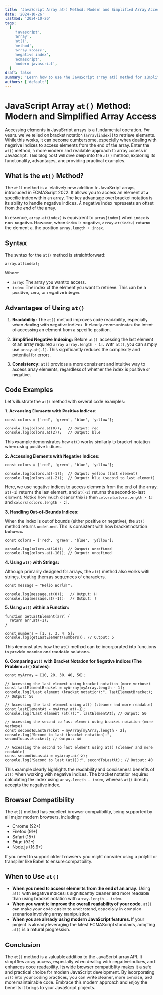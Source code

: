```yaml
---
title: 'JavaScript Array at() Method: Modern and Simplified Array Access'
date: '2024-10-26'
lastmod: '2024-10-26'
tags:
  [
    'javascript',
    'array',
    'at()',
    'method',
    'array access',
    'negative index',
    'ecmascript',
    'modern javascript',
  ]
draft: false
summary: 'Learn how to use the JavaScript array at() method for simplified and more readable array access, including handling negative indices.  This modern approach replaces verbose traditional methods and enhances code clarity.'
authors: ['default']
---
```


# JavaScript Array `at()` Method: Modern and Simplified Array Access

Accessing elements in JavaScript arrays is a fundamental operation. For years, we've relied on bracket notation (`array[index]`) to retrieve elements. While this works, it can become cumbersome, especially when dealing with negative indices to access elements from the end of the array. Enter the `at()` method, a more modern and readable approach to array access in JavaScript. This blog post will dive deep into the `at()` method, exploring its functionality, advantages, and providing practical examples.

## What is the `at()` Method?

The `at()` method is a relatively new addition to JavaScript arrays, introduced in ECMAScript 2022. It allows you to access an element at a specific index within an array. The key advantage over bracket notation is its ability to handle negative indices. A negative index represents an offset from the _end_ of the array.

In essence, `array.at(index)` is equivalent to `array[index]` when `index` is non-negative. However, when `index` is negative, `array.at(index)` returns the element at the position `array.length + index`.

## Syntax

The syntax for the `at()` method is straightforward:

```plaintext
array.at(index);
```

Where:

- `array`: The array you want to access.
- `index`: The index of the element you want to retrieve. This can be a positive, zero, or negative integer.

## Advantages of Using `at()`

1.  **Readability:** The `at()` method improves code readability, especially when dealing with negative indices. It clearly communicates the intent of accessing an element from a specific position.

2.  **Simplified Negative Indexing:** Before `at()`, accessing the last element of an array required `array[array.length - 1]`. With `at()`, you can simply use `array.at(-1)`. This significantly reduces the complexity and potential for errors.

3.  **Consistency:** `at()` provides a more consistent and intuitive way to access array elements, regardless of whether the index is positive or negative.

## Code Examples

Let's illustrate the `at()` method with several code examples:

**1. Accessing Elements with Positive Indices:**

```plaintext
const colors = ['red', 'green', 'blue', 'yellow'];

console.log(colors.at(0));   // Output: red
console.log(colors.at(2));   // Output: blue
```

This example demonstrates how `at()` works similarly to bracket notation when using positive indices.

**2. Accessing Elements with Negative Indices:**

```plaintext
const colors = ['red', 'green', 'blue', 'yellow'];

console.log(colors.at(-1));  // Output: yellow (last element)
console.log(colors.at(-2));  // Output: blue (second to last element)
```

Here, we use negative indices to access elements from the end of the array. `at(-1)` returns the last element, and `at(-2)` returns the second-to-last element. Notice how much cleaner this is than `colors[colors.length - 1]` and `colors[colors.length - 2]`.

**3. Handling Out-of-Bounds Indices:**

When the index is out of bounds (either positive or negative), the `at()` method returns `undefined`. This is consistent with how bracket notation behaves.

```plaintext
const colors = ['red', 'green', 'blue', 'yellow'];

console.log(colors.at(10));  // Output: undefined
console.log(colors.at(-10)); // Output: undefined
```

**4. Using `at()` with Strings:**

Although primarily designed for arrays, the `at()` method also works with strings, treating them as sequences of characters.

```plaintext
const message = "Hello World!";

console.log(message.at(0));   // Output: H
console.log(message.at(-1));  // Output: !
```

**5. Using `at()` within a Function:**

```plaintext
function getLastElement(arr) {
  return arr.at(-1);
}

const numbers = [1, 2, 3, 4, 5];
console.log(getLastElement(numbers)); // Output: 5
```

This demonstrates how the `at()` method can be incorporated into functions to provide concise and readable solutions.

**6. Comparing `at()` with Bracket Notation for Negative Indices (The Problem `at()` Solves):**

```plaintext
const myArray = [10, 20, 30, 40, 50];

// Accessing the last element using bracket notation (more verbose)
const lastElementBracket = myArray[myArray.length - 1];
console.log("Last element (bracket notation):", lastElementBracket); // Output: 50

// Accessing the last element using at() (cleaner and more readable)
const lastElementAt = myArray.at(-1);
console.log("Last element (at()):", lastElementAt); // Output: 50

// Accessing the second to last element using bracket notation (more verbose)
const secondToLastBracket = myArray[myArray.length - 2];
console.log("Second to last (bracket notation):", secondToLastBracket); // Output: 40

// Accessing the second to last element using at() (cleaner and more readable)
const secondToLastAt = myArray.at(-2);
console.log("Second to last (at()):", secondToLastAt); // Output: 40
```

This example clearly highlights the readability and conciseness benefits of `at()` when working with negative indices. The bracket notation requires calculating the index using `array.length - index`, whereas `at()` directly accepts the negative index.

## Browser Compatibility

The `at()` method has excellent browser compatibility, being supported by all major modern browsers, including:

- Chrome (92+)
- Firefox (91+)
- Safari (15+)
- Edge (92+)
- Node.js (16.6+)

If you need to support older browsers, you might consider using a polyfill or transpiler like Babel to ensure compatibility.

## When to Use `at()`

- **When you need to access elements from the end of an array.** Using `at()` with negative indices is significantly cleaner and more readable than using bracket notation with `array.length - index`.
- **When you want to improve the overall readability of your code.** `at()` can make your code easier to understand, especially in complex scenarios involving array manipulation.
- **When you are already using modern JavaScript features.** If your project is already leveraging the latest ECMAScript standards, adopting `at()` is a natural progression.

## Conclusion

The `at()` method is a valuable addition to the JavaScript array API. It simplifies array access, especially when dealing with negative indices, and enhances code readability. Its wide browser compatibility makes it a safe and practical choice for modern JavaScript development. By incorporating `at()` into your coding practices, you can write cleaner, more concise, and more maintainable code. Embrace this modern approach and enjoy the benefits it brings to your JavaScript projects.

